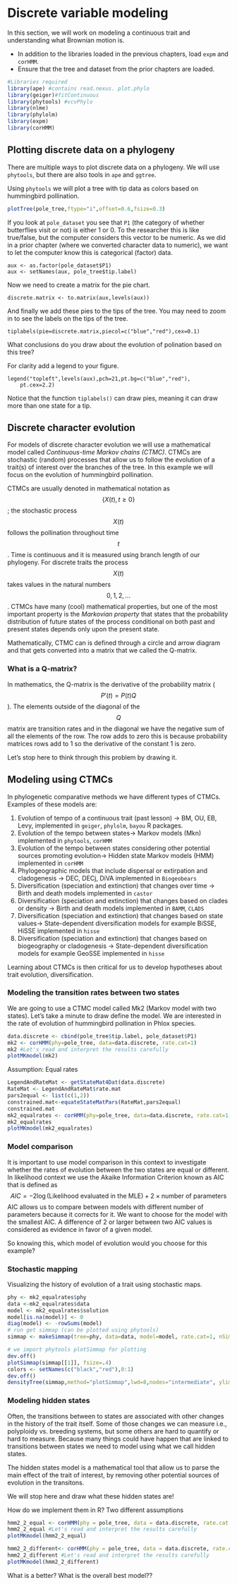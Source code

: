 # Discrete variable modeling

In this section, we will work on modeling a continuous trait and understanding what Brownian motion is.

* In addition to the libraries loaded in the previous chapters, load `expm` and `corHMM`.
* Ensure that the tree and dataset from the prior chapters are loaded.

```r
#Libraries required
library(ape) #contains read.nexus. plot.phylo
library(geiger)#fitContinuous
library(phytools) #vcvPhylo
library(nlme)
library(phylolm)
library(expm)
library(corHMM)
```

## Plotting discrete data on a phylogeny

There are multiple ways to plot discrete data on a phylogeny.
We will use `phytools`, but there are also tools in `ape` and `ggtree`.

Using ``phytools`` we will plot a tree with tip data as colors based on hummingbird pollination.

```r
plotTree(pole_tree,ftype="i",offset=0.6,fsize=0.3)
```

If you look at `pole_dataset` you see that `P1` (the category of whether butterflies visit or not)
is either 1 or 0. To the researcher this is like true/false, but the computer considers this vector to be numeric. As we did in a prior chapter (where we converted character data to numeric), we want to let the computer know this is categorical (factor) data.

```
aux <- as.factor(pole_dataset$P1)
aux <- setNames(aux, pole_tree$tip.label)
```

Now we need to create a matrix for the pie chart.

```
discrete.matrix <- to.matrix(aux,levels(aux))
```

And finally we add these pies to the tips of the tree.
You may need to zoom in to see the labels on the tips of the tree.

```
tiplabels(pie=discrete.matrix,piecol=c("blue","red"),cex=0.1)
```

What conclusions do you draw about the evolution of polination based on this tree?

For clarity add a legend to your figure.

```
legend("topleft",levels(aux),pch=21,pt.bg=c("blue","red"),
    pt.cex=2.2)
```

Notice that the function ``tiplabels()`` can draw pies, meaning it can draw more than one state for a tip.

## Discrete character evolution

For models of discrete character evolution we will use a mathematical model called *Continuous-time Markov chains (CTMC)*. CTMCs are stochastic (random) processes that allow us to follow the evolution of a trait(s) of interest over the branches of the tree. In this example we will focus on the evolution of hummingbird pollination.

CTMCs are usually denoted in mathematical notation as $$\{X(t), t\geq 0 \}$$; the stochastic process $$X(t)$$ follows the pollination throughout time $$t$$. Time is continuous and it is measured using branch length of our phylogeny. For discrete traits the process $$X(t)$$ takes values  in the natural numbers $$0,1,2,...$$.  CTMCs have many (cool) mathematical properties, but one of the most important  property is the *Markovian property* that states that  the probability distribution of future states of the process conditional on both past and present states depends only upon the present state.

Mathematically, CTMC can is defined through a circle and arrow diagram and that gets converted into a matrix that we called the Q-matrix.

### What is a Q-matrix?

In mathematics, the Q-matrix is the derivative of the probability matrix ($$P'(t)=P(t)Q$$). The  elements outside of the diagonal of the $$Q$$ matrix are transition rates and in the diagonal we have the negative sum of all the elements of the row. The row adds to zero this is because probability matrices rows add to 1 so the derivative of the constant 1 is zero.

Let's stop here to think through this problem by drawing it. 


## Modeling using CTMCs
In phylogenetic comparative methods we have different types of CTMCs. Examples of these models are:

1. Evolution of tempo of a continuous trait (past lesson) -> BM, OU, EB, Levy, implemented in ``geiger``, ``phylolm``, ``bayou`` R packages.
2. Evolution of the tempo between states-> Markov models (Mkn) implemented in ``phytools``, ``corHMM``
3. Evolution of the tempo between states considering other potential sources promoting evolution-> Hidden state Markov models (HMM) implemented in ``corHMM``
4. Phylogeographic models that include dispersal or extirpation and cladogenesis -> DEC, DECj, DiVA implemented in ``Biogeobears``
5. Diversification (speciation and extinction) that changes over time -> Birth and death models implemented in ``castor``
6. Diversification (speciation and extinction) that changes based on clades or density -> Birth and death models implemented in ``BAMM``, ``CLADS``
7. Diversification (speciation and extinction) that changes based on state values-> State-dependent diversification models for example BiSSE, HiSSE implemented in ``hisse``
8. Diversification (speciation and extinction) that changes based on biogeography or cladogenesis -> State-dependent diversification models for example GeoSSE implemented in ``hisse``

Learning about CTMCs is then critical for us to develop hypotheses about trait evolution, diversification.

### Modeling the transition rates between two states

We are going to use a CTMC model called Mk2 (Markov model with two states). Let's take a minute to draw define the model. We are interested in the rate of evolution of hummingbird pollination in Phlox species.

```r
data.discrete <- cbind(pole_tree$tip.label, pole_dataset$P1)
mk2 <- corHMM(phy=pole_tree, data=data.discrete, rate.cat=1)
mk2 #Let's read and interpret the results carefully
plotMKmodel(mk2)
```

Assumption: Equal rates

```r
LegendAndRateMat <- getStateMat4Dat(data.discrete)
RateMat <- LegendAndRateMat$rate.mat
pars2equal <- list(c(1,2))
constrained.mat<-equateStateMatPars(RateMat,pars2equal)
constrained.mat
mk2_equalrates <- corHMM(phy=pole_tree, data=data.discrete, rate.cat=1, rate.mat=constrained.mat)
mk2_equalrates
plotMKmodel(mk2_equalrates)
```

### Model comparison 

It is important to use model comparison in this context to investigate whether the rates of evolution between the two states are equal or different. In likelihood context we use the Akaike Information Criterion known as AIC that is defined as
$$AIC= -2 \log(\textrm{Likelihood evaluated in the MLE)}+ 2\times \textrm{number of parameters}$$
AIC allows us to compare between models with different number of parameters because it corrects for it. We want to choose for the model with the smallest AIC. A difference of 2 or larger between two AIC values is considered as evidence in favor of a given model.


So knowing this, which model of evolution would you choose for this example?

### Stochastic mapping
Visualizing the history of evolution of a trait using stochastic maps. 

```r
phy <- mk2_equalrates$phy
data <-mk2_equalrates$data
model <- mk2_equalrates$solution
model[is.na(model)] <- 0
diag(model) <- -rowSums(model)
# run get simmap (can be plotted using phytools)
simmap <- makeSimmap(tree=phy, data=data, model=model, rate.cat=1, nSim=10, nCores=1)

# we import phytools plotSimmap for plotting
dev.off()
plotSimmap(simmap[[1]], fsize=.4)
colors <- setNames(c("black","red"),0:1)
dev.off()
densityTree(simmap,method="plotSimmap",lwd=8,nodes="intermediate", ylim=c(1,170),colors=colors, compute.consensus=FALSE, fsize=0.2, show.axis=FALSE, fix.depth=TRUE)
```

### Modeling hidden states

Often, the transitions between to states are associated with other changes in the history of the trait itself. Some of those changes we can measure i.e., polyploidy vs. breeding systems, but some others are hard to quantify or hard to measure. Because many things could have happen that are linked to transitions between states we need to model using what we call hidden states. 

The hidden states model is a mathematical tool that allow us to parse the main effect of the trait of interest, by removing other potential sources of evolution in the transitons.


We will stop here and draw what these hidden states are!


How do we implement them in R?
Two different assumptions

```r
hmm2_2_equal <- corHMM(phy = pole_tree, data = data.discrete, rate.cat = 2, model = "SYM", get.tip.states = TRUE)
hmm2_2_equal #Let's read and interpret the results carefully
plotMKmodel(hmm2_2_equal)

hmm2_2_different<- corHMM(phy = pole_tree, data = data.discrete, rate.cat = 2, model = "ARD", get.tip.states = TRUE)
hmm2_2_different #Let's read and interpret the results carefully
plotMKmodel(hmm2_2_different)

```

What is a better? What is the overall best model??
